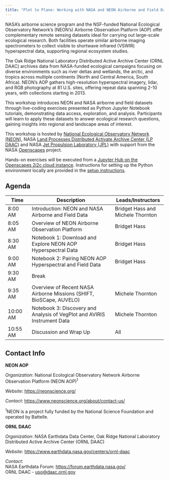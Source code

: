 ```yaml
---
title: "Plot to Plane: Working with NASA and NEON Airborne and Field Datasets"
---
```



NASA’s airborne science program and the NSF-funded National Ecological Observatory Network's (NEON's) Airborne Observation Platform (AOP) offer complementary remote sensing datasets ideal for carrying out large-scale ecological research. Both facilities operate similar airborne imaging spectrometers to collect visible to shortwave infrared (VSWIR) hyperspectral data, supporting regional ecosystem studies.

The Oak Ridge National Laboratory Distributed Active Archive Center (ORNL DAAC) archives data from NASA-funded ecological campaigns focusing on diverse environments such as river deltas and wetlands, the arctic, and tropics across multiple continents (North and Central America, South Africa). NEON's AOP gathers high-resolution hyperspectral imagery, lidar, and RGB photography at 81 U.S. sites, offering repeat data spanning 2-10 years, with collections starting in 2013.

This workshop introduces NEON and NASA airborne and field datasets through live-coding exercises presented as Python Jupyter Notebook tutorials, demonstrating data access, exploration, and analysis. Participants will learn to apply these datasets to answer ecological research questions, gaining insights into regional and landscape areas of interest. 

This workshop is hosted by [National Ecological Observatory Network (NEON)](https://neonscience.org/), NASA [Land Processes Distributed Activate Archive Center (LP DAAC)](https://lpdaac.usgs.gov/) and NASA [Jet Propulsion Laboratory (JPL)](https://www.jpl.nasa.gov/) with support from the NASA [Openscapes](https://nasa-openscapes.github.io/) project.  

Hands-on exercises will be executed from a [Jupyter Hub on the Openscapes 2i2c cloud instance](https://workshop.openscapes.2i2c.cloud/). Instructions for setting up the Python environment locally are provided in the [setup instructions](setup/setup_instructions.md).

<!--
<iframe src="https://docs.google.com/presentation/d/1XrdG9P5rLNR8C1TeLpf80YZUCtqdmUev/embed?start=false&loop=false&delayms=3000" frameborder="0" width="750" height="445" allowfullscreen="true" mozallowfullscreen="true" webkitallowfullscreen="true"></iframe>
-->

## Agenda

| Time | Description | Leads/Instructors |  
|------|---------------------|-------------| 
|8:00 AM|Introduction: NEON and NASA Airborne and Field Data|Bridget Hass and Michele Thornton|  
|8:05 AM|Overview of NEON Airborne Observation Platform|Bridget Hass|  
|8:30 AM|Notebook 1: Download and Explore NEON AOP Hyperspectral Data|Bridget Hass|
|9:00 AM|Notebook 2: Pairing NEON AOP Hyperspectral and Field Data|Bridget Hass|
|9:30 AM|Break||
|9:35 AM|Overview of Recent NASA Airborne Missions (SHIFT, BioSCape, AUVELO)|Michele Thornton|  
|10:00 AM|Notebook 3: Discovery and Analysis of VegPlot and AVIRIS Instrument Data|Michele Thornton| 
|10:55 AM|Discussion and Wrap Up|All|


## Contact Info  

**NEON AOP**

*Organization*: National Ecological Observatory Network Airborne Observation Platform (NEON AOP)^1^  

*Website*: <https://neonscience.org/>  

*Contact*: <https://www.neonscience.org/about/contact-us/>  

^1^NEON is a project fully funded by the National Science Foundation and operated by Battelle.


**ORNL DAAC**

*Organization*: NASA Earthdata Data Center, Oak Ridge National Laboratory Distributed Active Archive Center (ORNL DAAC) 
 
*Website*:  <https://www.earthdata.nasa.gov/centers/ornl-daac>  

*Contact*:  
    NASA Earthdata Forum: <https://forum.earthdata.nasa.gov/>  
    ORNL DAAC - <uso@daac.ornl.gov> 